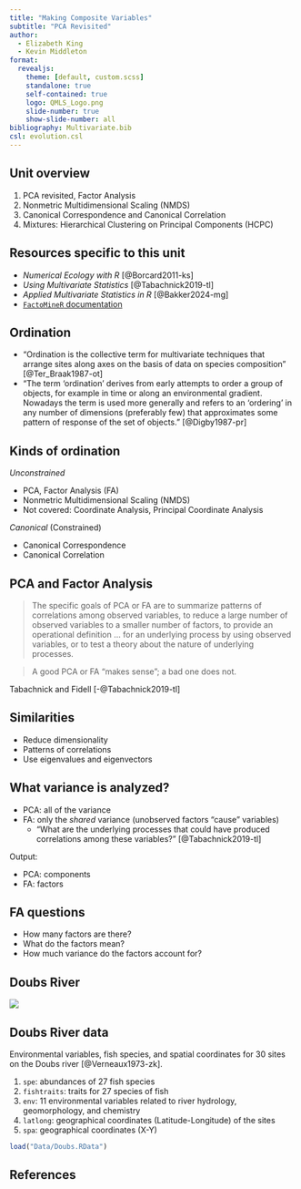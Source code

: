 ```yaml
---
title: "Making Composite Variables"
subtitle: "PCA Revisited"
author:
  - Elizabeth King
  - Kevin Middleton
format:
  revealjs:
    theme: [default, custom.scss]
    standalone: true
    self-contained: true
    logo: QMLS_Logo.png
    slide-number: true
    show-slide-number: all
bibliography: Multivariate.bib
csl: evolution.csl
---
```


## Unit overview

1. PCA revisited, Factor Analysis
2. Nonmetric Multidimensional Scaling (NMDS)
3. Canonical Correspondence and Canonical Correlation
4. Mixtures: Hierarchical Clustering on Principal Components (HCPC)


## Resources specific to this unit

- *Numerical Ecology with R* [@Borcard2011-ks]
- *Using Multivariate Statistics* [@Tabachnick2019-tl]
- *Applied Multivariate Statistics in R* [@Bakker2024-mg]
- [`FactoMineR` documentation](http://factominer.free.fr/index.html)


## Ordination

- "Ordination is the collective term for multivariate techniques that arrange sites along axes on the basis of data on species composition" [@Ter_Braak1987-ot]
- "The term 'ordination' derives from early attempts to order a group of objects, for example in time or along an environmental gradient. Nowadays the term is used more generally and refers to an 'ordering' in any number of dimensions (preferably few) that approximates some pattern of response of the set of objects." [@Digby1987-pr]


## Kinds of ordination

*Unconstrained*

- PCA, Factor Analysis (FA)
- Nonmetric Multidimensional Scaling (NMDS)
- Not covered: Coordinate Analysis, Principal Coordinate Analysis

*Canonical* (Constrained)

- Canonical Correspondence 
- Canonical Correlation


## PCA and Factor Analysis

> The specific goals of PCA or FA are to summarize patterns of correlations among observed variables, to reduce a large number of observed variables to a smaller number of factors, to provide an operational definition ... for an underlying process by using observed variables, or to test a theory about the nature of underlying processes.

> A good PCA or FA "makes sense"; a bad one does not.

<div class="ref">
Tabachnick and Fidell [-@Tabachnick2019-tl]
</div>


## Similarities

- Reduce dimensionality
- Patterns of correlations
- Use eigenvalues and eigenvectors


## What variance is analyzed?

- PCA: all of the variance
- FA: only the *shared* variance (unobserved factors "cause" variables)
    - "What are the underlying processes that could have produced correlations among these variables?" [@Tabachnick2019-tl]

Output:

- PCA: components
- FA: factors


## FA questions

- How many factors are there?
- What do the factors mean?
- How much variance do the factors account for?

## Doubs River

![](https://www.worldatlas.com/upload/7a/b5/6d/shutterstock-1526708120.jpg){fig-align=center}


## Doubs River data

Environmental variables, fish species, and spatial coordinates for 30 sites on the Doubs river [@Verneaux1973-zk].

1. `spe`: abundances of 27 fish species
2. `fishtraits`: traits for 27 species of fish
3. `env`: 11 environmental variables related to river hydrology, geomorphology, and chemistry
4. `latlong`: geographical coordinates (Latitude-Longitude) of the sites
5. `spa`: geographical coordinates (X-Y)

```r
load("Data/Doubs.RData")
```


## References

::: {#refs}
:::

